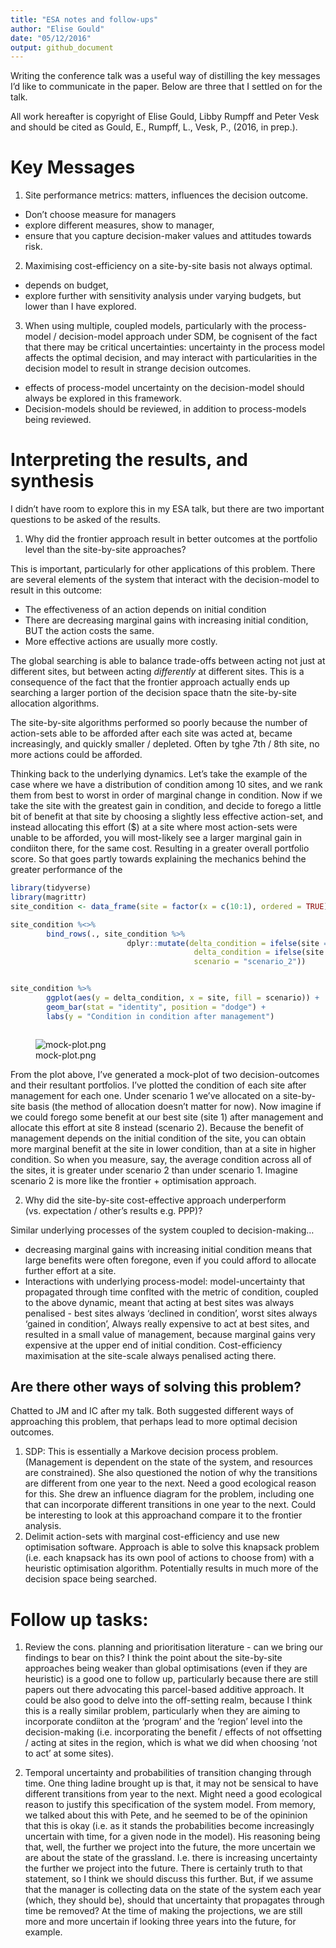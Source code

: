 ```yaml
---
title: "ESA notes and follow-ups"
author: "Elise Gould"
date: "05/12/2016"
output: github_document
---
```


Writing the conference talk was a useful way of distilling the key messages I'd like to communicate in the paper. Below are three that I settled on for the talk.

All work hereafter is copyright of Elise Gould, Libby Rumpff and Peter Vesk and should be cited as Gould, E., Rumpff, L., Vesk, P., (2016, in prep.).

# Key Messages

1. Site performance metrics: matters, influences the decision outcome.

- Don't choose measure for managers
- explore different measures, show to manager, 
- ensure that you capture decision-maker values and attitudes towards risk.

2. Maximising cost-efficiency on a site-by-site basis not always optimal.

- depends on budget, 
- explore further with sensitivity analysis under varying budgets, but lower than I have explored.

3. When using multiple, coupled models, particularly with the process-model / decision-model approach under SDM, be cognisent of the fact that there may be critical uncertainties: uncertainty in the process model affects the optimal decision, and may interact with particularities in the decision model to result in strange decision outcomes.

- effects of process-model uncertainty on the decision-model should always be explored in this framework.
- Decision-models should be reviewed, in addition to process-models being reviewed.

# Interpreting the results, and synthesis

I didn't have room to explore this in my ESA talk, but there are two important questions to be asked of the results.

1. Why did the frontier approach result in better outcomes at the portfolio level than the site-by-site approaches?

This is important, particularly for other applications of this problem. There are several elements of the system that interact with the decision-model to result in this outcome:

- The effectiveness of an action depends on initial condition
- There are decreasing marginal gains with increasing initial condition, BUT the action costs the same.
- More effective actions are usually more costly.

The global searching is able to balance trade-offs between acting not just at different sites, but between acting *differently* at different sites. This is a consequence of the fact that the frontier approach actually ends up searching a larger portion of the decision space thatn the site-by-site allocation algorithms.

The site-by-site algorithms performed so poorly because the number of action-sets able to be afforded after each site was acted at, became increasingly, and quickly smaller / depleted. Often by tghe 7th / 8th site, no more actions could be afforded.

Thinking back to the underlying dynamics. Let's take the example of the case where we have a distribution of condition among 10 sites, and we rank them from best to worst in order of marginal change in condition. Now if we take the site with the greatest gain in condition, and decide to forego a little bit of benefit at that site by choosing a slightly less effective action-set, and instead allocating this effort ($) at a site where most action-sets were unable to be afforded, you will most-likely see a larger marginal gain in condiiton there, for the same cost. Resulting in a greater overall portfolio score. So that goes partly towards explaining the mechanics behind the greater performance of the 

```r
library(tidyverse)
library(magrittr)
site_condition <- data_frame(site = factor(x = c(10:1), ordered = TRUE), delta_condition = seq(from = -0.15, to = 0.75, by = 0.1), scenario = "scenario_1")

site_condition %<>% 
        bind_rows(., site_condition %>% 
                          dplyr::mutate(delta_condition = ifelse(site == 8, delta_condition + 0.3, delta_condition),
                                         delta_condition = ifelse(site == 1, delta_condition - 0.1, delta_condition),
                                         scenario = "scenario_2"))


site_condition %>%
        ggplot(aes(y = delta_condition, x = site, fill = scenario)) +
        geom_bar(stat = "identity", position = "dodge") +
        labs(y = "Condition in condition after management")



```

![mock-plot.png](ms/notes/2016_12_05-ESA-notes_files/figure-markdown_github/mock-plot-1.png)

From the plot above, I've generated a mock-plot of two decision-outcomes and their resultant portfolios. I've plotted the condition of each site after management for each one. Under scenario 1 we've allocated on a site-by-site basis (the method of allocation doesn't matter for now). Now imagine if we could forego some benefit at our best site (site 1) after management and allocate this effort at site 8 instead (scenario 2). Because the benefit of management depends on the initial condition of the site, you can obtain more marginal benefit at the site in lower condition, than at a site in higher condition. So when you measure, say, the average condition across all of the sites, it is greater under scenario 2 than under scenario 1. Imagine scenario 2 is more like the frontier + optimisation approach.

2. Why did the site-by-site cost-effective approach underperform (vs. expectation / other's results e.g. PPP)?

Similar underlying processes of the system coupled to decision-making...

- decreasing marginal gains with increasing initial condition means that large benefits were often foregone, even if you could afford to allocate further effort at a site.
- Interactions with underlying process-model: model-uncertainty that propagated through time conflted with the metric of condition, coupled to the above dynamic, meant that acting at best sites was always penalised - best sites always 'declined in condition', worst sites always 'gained in condition', Always really expensive to act at best sites, and resulted in a small value of management, because marginal gains very expensive at the upper end of initial condition. Cost-efficiency maximisation at the site-scale always penalised acting there.

## Are there other ways of solving this problem?

Chatted to JM and IC after my talk. Both suggested different ways of approaching this problem, that perhaps lead to more optimal decision outcomes.

1. SDP: This is essentially a Markove decision process problem. (Management is dependent on the state of the system, and resources are constrained). She also questioned the notion of why the transitions are different from one year to the next. Need a good ecological reason for this. She drew an influence diagram for the problem, including one that can incorporate different transitions in one year to the next. Could be interesting to look at this approachand compare it to the frontier analysis.
2. Delimit action-sets with marginal cost-efficiency and use new optimisation software. Approach is able to solve this knapsack problem (i.e. each knapsack has its own pool of actions to choose from) with a heuristic optimisation algorithm. Potentially results in much more of the decision space being searched.

# Follow up tasks:

1. Review the cons. planning and prioritisation literature - can we bring our findings to bear on this? I think the point about the site-by-site approaches being weaker than global optimisations (even if they are heuristic) is a good one to follow up, particularly because there are still papers out there advocating this parcel-based additive approach. It could be also good to delve into the off-setting realm, because I think this is a really similar problem, particularly when they are aiming to incorporate condiiton at the 'program' and the 'region' level into the decision-making (i.e. incorporating the benefit / effects of not offsetting / acting at sites in the region, which is what we did when choosing 'not to act' at some sites).

2. Temporal uncertainty and probabilities of transition changing through time. One thing Iadine brought up is that, it may not be sensical to have different transitions from year to the next. Might need a good ecological reason to justify this specification of the system model. From memory, we talked about this with Pete, and he seemed to be of the opininion that this is okay (i.e. as it stands the probabilities become increasingly uncertain with time, for a given node in the model). His reasoning being that, well, the further we project into the future, the more uncertain we are about the state of the grassland. I.e. there is increasing uncertainty the further we project into the future.  There is certainly truth to that statement, so I think we should discuss this further. But, if we assume that the manager is collecting data on the state of the system each year (which, they should be), should that uncertainty that propagates through time be removed? At the time of making the projections, we are still more and more uncertain if looking three years into the future, for example.
